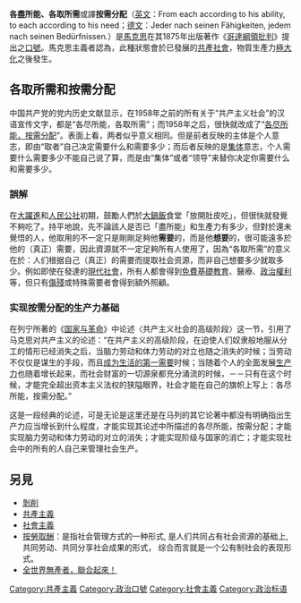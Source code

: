 {{多個問題|
{{Review|time=2021-06-28T01:10:43+00:00}}
{{Unreferenced|time=2021-06-28T01:10:43+00:00}}
{{original research|time=2015-06-17T11:45:14+00:00}}
{{request translation|en}}
}}
{{馬克思主義}}
'''各盡所能、各取所需'''或譯'''按需分配'''（[[英文|英文]]：From each according to his ability, to each according to his need；[[德文|德文]]：Jeder nach seinen Fähigkeiten, jedem nach seinen Bedürfnissen.）是[[馬克思|馬克思]]在其1875年出版著作《[[哥達綱領批判|哥達綱領批判]]》提出之[[口號|口號]]。馬克思主義者認為，此種狀態會於已發展的[[共產社會|共產社會]]，物質生產力[[后稀缺|極大化]]之後發生。

== 各取所需和按需分配==
中国共产党的党内历史文献显示，在1958年之前的所有关于“共产主义社会”的汉语宣传文字，都是“各尽所能，各取所需”；而1958年之后，很快就改成了“[[按勞分配|各尽所能，按需分配]]”。表面上看，两者似乎意义相同。但是前者反映的主体是个人意志，即由“取者”自己决定需要什么和需要多少；而后者反映的是[[集体|集体]]意志，个人需要什么需要多少不能自己说了算，而是由“集体”或者“领导”来替你决定你需要什么和需要多少。

===誤解===
在[[大躍進|大躍進]]和[[人民公社|人民公社]]初期，鼓勵人們於[[大鍋飯|大鍋飯]]食堂「放開肚皮吃」，但很快就發覺不夠吃了。持平地說，先不論該人是否已「盡所能」和生產力有多少，但對於還未覺悟的人，他取用的不一定只是剛剛足夠他'''需要'''的，而是他'''想要'''的，很可能遠多於他的（真正）需要，因此資源就不一定足夠所有人使用了，因為“各取所需”的意义在於：人们根据自己（真正）的需要而提取社会资源，而非自己想要多少就取多少。例如即使在發達的[[現代社會|現代社會]]，所有人都會得到[[免費教育|免費基礎教育]]、醫療、[[法律援助|政治權利]]等，但只有[[傷殘|傷殘]]或特殊需要者會得到額外照顧。

=== 实现按需分配的生产力基础 ===

在列宁所著的《[[国家与革命|国家与革命]]》中论述〈共产主义社会的高级阶段〉这一节，引用了马克思对共产主义的论述：“在共产主义的高级阶段，在迫使人们奴隶般地服从分工的情形已经消失之后，当脑力劳动和体力劳动的对立也随之消失的时候；当劳动不仅仅是谋生的手段，而且[[劳动成为生活第一需要|成为生活的第一需要]]时候；当随着个人的全面发展[[生产力|生产力]]也随着增长起来，而社会财富的一切源泉都充分涌流的时候，－－只有在这个时候，才能完全超出资本主义法权的狭隘眼界，社会才能在自己的旗帜上写上：各尽所能，按需分配。”

这是一段经典的论述，可是无论是这里还是在马列的其它论著中都没有明确指出生产力应当增长到什么程度，才能实现其论述中所描述的各尽所能，按需分配；才能实现脑力劳动和体力劳动的对立的消失；才能实现阶级与国家的消亡；才能实现社会中的所有的人自己来管理社会生产。

==另見==
*[[剝削|剝削]]
*[[共產主義|共產主義]]
*[[社會主義|社會主義]]
*[[按勞取酬|按勞取酬]]：是指社会管理方式的一种形式, 是人们共同占有社会资源的基础上, 共同劳动、共同分享社会成果的形式， 综合而言就是一个公有制社会的表现形式。
*[[全世界無產者，聯合起來！|全世界無產者，聯合起來！]]

[[Category:共產主義|Category:共產主義]]
[[Category:政治口號|Category:政治口號]]
[[Category:社會主義|Category:社會主義]]
[[Category:政治标语|Category:政治标语]]